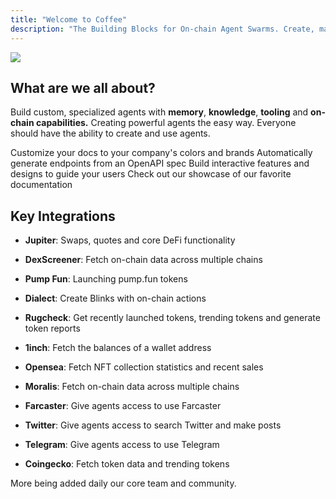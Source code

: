 ```yaml
---
title: "Welcome to Coffee"
description: "The Building Blocks for On-chain Agent Swarms. Create, manage, and interact with on-chain agents through our no-code builder and App Store of Agents featuring a marketplace to buy and sell agents, plugins, and more. "
---
```


![](/imgdocs.png)

## What are we all about?

Build custom, specialized agents with **memory**, **knowledge**, **tooling** and **on-chain capabilities.** Creating powerful agents the easy way. Everyone should have the ability to create and use agents.

<CardGroup cols={2}>
  <Card title="No-code Agent Builder">
    Customize your docs to your company's colors and brands
  </Card>

  <Card title="Agent Marketplace">
    Automatically generate endpoints from an OpenAPI spec
  </Card>

  <Card title="Agent Swarm Infra">
    Build interactive features and designs to guide your users
  </Card>

  <Card title="Plugin Ecosystem">
    Check out our showcase of our favorite documentation
  </Card>
</CardGroup>

## Key Integrations

* **Jupiter**: Swaps, quotes and core DeFi functionality

* **DexScreener**: Fetch on-chain data across multiple chains

* **Pump Fun**: Launching pump.fun tokens

* **Dialect**: Create Blinks with on-chain actions

* **Rugcheck**: Get recently launched tokens, trending tokens and generate token reports

* **1inch**: Fetch the balances of a wallet address

* **Opensea**: Fetch NFT collection statistics and recent sales

* **Moralis**: Fetch on-chain data across multiple chains

* **Farcaster**: Give agents access to use Farcaster

* **Twitter**: Give agents access to search Twitter and make posts

* **Telegram**: Give agents access to use Telegram

* **Coingecko**: Fetch token data and trending tokens

More being added daily our core team and community.